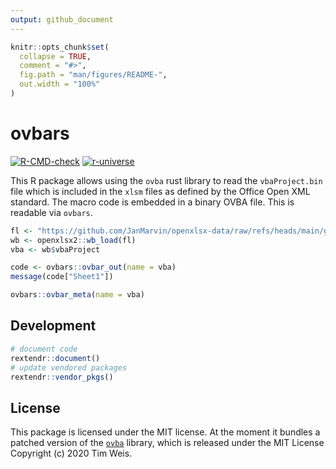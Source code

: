 ```yaml
---
output: github_document
---
```


<!-- README.md is generated from README.Rmd. Please edit that file -->

```r
knitr::opts_chunk$set(
  collapse = TRUE,
  comment = "#>",
  fig.path = "man/figures/README-",
  out.width = "100%"
)
```

# ovbars

<!-- badges: start -->
[![R-CMD-check](https://github.com/JanMarvin/ovbars/workflows/R-CMD-check/badge.svg)](https://github.com/JanMarvin/openxlsx2/actions)
[![r-universe](https://janmarvin.r-universe.dev/badges/openxlsx2)](https://janmarvin.r-universe.dev/ovbars)
<!-- badges: end -->

This R package allows using the `ovba` rust library to read the `vbaProject.bin` file which is included in the `xlsm` files as defined by the Office Open XML standard. The macro code is embedded in a binary OVBA file. This is readable via `ovbars`.

```r
fl <- "https://github.com/JanMarvin/openxlsx-data/raw/refs/heads/main/gh_issue_416.xlsm"
wb <- openxlsx2::wb_load(fl)
vba <- wb$vbaProject

code <- ovbars::ovbar_out(name = vba)
message(code["Sheet1"])

ovbars::ovbar_meta(name = vba)
```

## Development
```r
# document code
rextendr::document()
# update vendored packages
rextendr::vendor_pkgs()
```

## License

This package is licensed under the MIT license. At the moment it bundles a patched version of the [`ovba`](https://github.com/tim-weis/ovba) library, which is released under the MIT License Copyright (c) 2020 Tim Weis.

